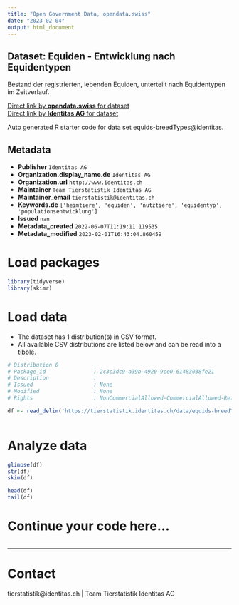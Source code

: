 ```yaml
---
title: "Open Government Data, opendata.swiss"
date: "2023-02-04"
output: html_document
---
```


## Dataset: Equiden - Entwicklung nach Equidentypen

Bestand der registrierten, lebenden Equiden, unterteilt nach Equidentypen im Zeitverlauf. 

[Direct link by **opendata.swiss** for dataset](https://opendata.swiss/de/dataset/equiden-entwicklung-nach-equidentypen)<br>
[Direct link by **Identitas AG** for dataset](https://tierstatistik.identitas.ch/)

Auto generated R starter code for data set equids-breedTypes@identitas.

## Metadata

- **Publisher** `Identitas AG`
- **Organization.display_name.de** `Identitas AG`
- **Organization.url** `http://www.identitas.ch`
- **Maintainer** `Team Tierstatistik Identitas AG`
- **Maintainer_email** `tierstatistik@identitas.ch`
- **Keywords.de** `['heimtiere', 'equiden', 'nutztiere', 'equidentyp', 'populationsentwicklung']`
- **Issued** `nan`
- **Metadata_created** `2022-06-07T11:19:11.119535`
- **Metadata_modified** `2023-02-01T16:43:04.860459`


# Load packages

```r

library(tidyverse)
library(skimr)

```

# Load data

-   The dataset has 1 distribution(s) in CSV format.
-   All available CSV distributions are listed below and can be read into a tibble.

```r

# Distribution 0
# Package_id               : 2c3c3dc9-a39b-4920-9ce0-61483038fe21
# Description              : 
# Issued                   : None
# Modified                 : None
# Rights                   : NonCommercialAllowed-CommercialAllowed-ReferenceRequired

df <- read_delim('https://tierstatistik.identitas.ch/data/equids-breedTypes.csv')



```

# Analyze data

```r

glimpse(df)
str(df)
skim(df)

head(df)
tail(df)

```

# Continue your code here...

```r

```

------------------------------------------------------------------------

# Contact

tierstatistik@identitas.ch | Team Tierstatistik Identitas AG
